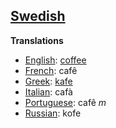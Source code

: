==[[Swedish]]==

'''Translations'''

*[[English]]: [[coffee]]
*[[French]]: caf&ecirc;
*[[Greek]]: [[kafe]]
*[[Italian]]: caf&agrave;
*[[Portuguese]]: caf&ecirc; ''m''
*[[Russian]]: kofe